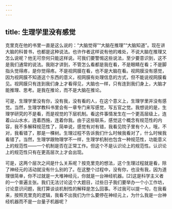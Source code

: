 ```yaml
---
---
---
```

title: 生理学里没有感觉
---




克里克在他的书里一直是这么说的：“大脑觉得”“大脑在推理”“大脑知道”。现在讲大脑的科普书，也都是这种说法。也许作者这样说有他的难处，不说大脑在推理又怎么说呢？他无可奈何只能这样说。可我们要警惕这些说法，至少要意识到，这不是我们通常的说法。我刚才讲到，不管怎么看都是我在看，不是眼睛在看；不是脚指头觉得疼，是你觉得疼。不是视网膜在看，也不是大脑在看。视网膜没有感觉，因为视网膜不知道这个东西的意义，视网膜有处理信息的方式，但不能说视网膜看见。视网膜只有连到我们身上才看得见，大脑也一样，只有连到我们身上，大脑才能推理、思考。是我在推论，而不是大脑在推论。

可是，生理学里没有你，没有我，没有看的人，在这个意义上，生理学里并没有感觉。当然，生理学教科书里会有一章专门来写感觉，写五官之觉。我想说的是，生理学研究的不是看，而是视觉的下层机制。看这件事情发生在一个更高层级上，连着山山水水，连着西施，连着你我。由于这些联系，感觉这个概念有规范性的内容，我不多解释规范性了，简单说，感觉有对有错，我看见院子里有个人，哦，不对，我看错了，那是一棵树。生理过程不告诉我们什么时候我看对了，什么时候我看错了。当然，生理学跟物理学不一样，生理学机制也包含一种规范性，功能意义上的规范性——一个机制是否在正常工作。但这个不是认识论上的规范性。认识论上的规范性只有在更高层次上才会出现。

可是，这两个层次之间是什么关系呢？按克里克的想法，这个生理过程就是看，除了神经元的活动就没有什么别的了。在这整个过程中，没有你，也没有我，因为道理很简单，你不过就是一大堆神经元，你就是一台神经机器。[2]这是科学主义者的一个普遍主张。我们无法讨论这个大题目，过些日子我们要举办一个小工作坊，讨论意识问题，我打算谈谈机制性的解释是怎么回事。不过我可以提一句，在我看来，按照克里克的逻辑，我看不出我们为什么要停在神经元上，为什么我是一台神经机器而不是一台量子机器呢？